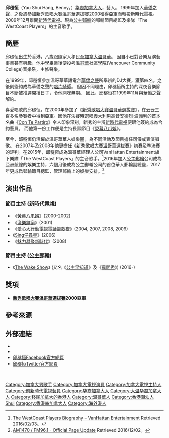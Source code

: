 {{藝人
| 类型 = 男藝人
| 图片 = 
| 羅馬拼音 = Yau Shui Hang
| 英文名 = Benny Yau
| 別名 = 邱班尼
| 原名 = 
| 暱稱 = 邱生、舊秀、班尼、邱總、尼
| 國籍 = {{CAN}}
| 籍貫 = {{CHN}}[[廣東省|廣東省]][[潮州|潮州]]
| 職業 = [[歌手|歌手]]、[[主持|主持]]、[[司儀|司儀]]、[[演員|演員]]、郵輪節目總監
| 配偶 = 
| 宗教信仰 = 
| 出生日期 = {{birth_date_and_age|1980|05|08}}
| 出生地點 = {{HKG-1959}}
| 逝世日期 = 
| 逝世地點 = 
| 教育程度 = 大專畢業 (音樂系)
| 語言 = [[粵語|粵語]]、[[國語|國語]]、[[英語|英語]]
| 活躍年代 = 1999年 - 至今
| 經紀公司 = [[華僑之聲|華僑之聲]] <small>(1999)</small><br>[[新時代電視|新時代電視]] <small>(2000-2009)</small><br>VanHattan Entertainment <small>(2015-)</small>
| ntsawards = 2000年 [[新秀歌唱大賽溫哥華選拔賽|溫哥華選拔賽]]亞軍
| imdb = 1517097
}}
'''邱穟恒'''（Yau Shui Hang, Benny，{{bd|1980年|5月8日|catIdx=Y邱}}）[[华裔加拿大人|华裔加拿大人]]，藝人。 1999年加入[[華僑之聲|華僑之聲]]，之後憑參加[[新秀歌唱大賽溫哥華選拔賽|新秀歌唱大賽溫哥華選拔賽2000]]獲得亞軍而轉投[[新時代電視|新時代電視]]。 2009年12月離開[[新時代電視|新時代電視]]。現為[[公主郵輪|公主郵輪]]的郵輪節目總監及樂隊「The WestCoast Players」的主音歌手。

==簡歷==
邱穟恒出生於香港，八歲跟隨家人移民至[[加拿大|加拿大]][[溫哥華|溫哥華]]。 因自小已對音樂及演藝事業甚有興趣，他中學畢業後便投考[[溫哥華社區學院|溫哥華社區學院]](Vancouver Community College)音樂系，主修聲樂。

在1999年，邱穟恒參加溫哥華華語電台[[華僑之聲|華僑之聲]]所舉辨的DJ大賽，獲第四名。之後則簽約成為華僑之聲的[[唱片騎師|唱片騎師]]。 但因不同理由，邱穟恒所主持的深夜音樂節目不斷被推遲開播日子，令他開咪無期。 因此，邱穟恒在1999年11月與華僑之聲解約。

喜愛唱歌的邱穟恒，在2000年參加了《[[新秀歌唱大賽溫哥華選拔賽|新秀歌唱大賽溫哥華選拔賽]]》，在云云三百多名參賽者中得到亞軍。因他在決賽時選唱[[義大利|義大利]][[男高音|男高音]][[安德烈·波伽利|安德烈·波伽利]]的首本名曲《[[告別的時刻|Con Te Partiro]]》令人印象深刻，新秀的主辨[[新時代電視|新時代電視]]便跟他簽約成為合約藝員。 而他第一份工作便是主持長壽節目《[[熒幕八爪娛|熒幕八爪娛]]》。

至今，邱穟恒仍活躍於溫哥華華人娛樂圈，為不同活動及節目擔任司儀或表演唱歌。 在2007年及2008年他更擔任《[[新秀歌唱大賽溫哥華選拔賽|新秀歌唱大賽溫哥華選拔賽]]》初賽及準決賽的評判。在2015年，邱穟恆成為溫哥華經理人公司VanHattan Entertainment旗下樂隊「The WestCoast Players」的主音歌手。<ref>[http://www.vanhattanent.com/#!westcoast-players/c1zhb The WestCoast Players Biography - VanHattan Entertainment] {{Wayback|url=http://www.vanhattanent.com/#!westcoast-players/c1zhb |date=20160205073932 }} Retrieved 2016/02/03。</ref>2016年加入[[公主郵輪|公主郵輪]]公司成為亞洲航線的娛樂主持，六個月後成為公主郵輪公司的首位華人郵輪副總監，2017年更成爲郵輪節目總監，管理郵輪上的娛樂安排。<ref>[https://www.facebook.com/am1470fm961/photos/a.134094529948921.18863.132820956742945/1469341796424181/?type=3&theater AM1470 / FM96.1 - Official Page Update] {{Wayback|url=https://www.facebook.com/am1470fm961/photos/a.134094529948921.18863.132820956742945/1469341796424181/?type=3&theater |date=20170311134026 }} Retrieved 2016/12/02。</ref>

==演出作品==
===節目主持 ([[新時代電視|新時代電視]])===
*《[[熒幕八爪娛|熒幕八爪娛]]》(2000-2002)
*《[[漁樂無窮|漁樂無窮]]》(2001)
*《[[愛心大行動電視電話籌款夜|愛心大行動電視電話籌款夜]]》(2004, 2007, 2008, 2009)
*《[[Sing仔尋星|Sing仔尋星]]》(2006)
*《[[魅力凝聚新時代|魅力凝聚新時代]]》(2008)

===節目主持 ([[公主郵輪|公主郵輪]])===
*《[[The_Wake_Show|The Wake Show]]》 (又名《[[公主早知道|公主早知道]]》及《[[晨間秀|晨間秀]]》) (2016-)

==獎項==
*'''[[新秀歌唱大賽溫哥華選拔賽|新秀歌唱大賽溫哥華選拔賽]]2000亞軍'''

==參考來源==
<references />

==外部連結==
*{{imdb name|id=1517097|name=Benny Yau 邱穟恒}}
* {{Sinaweibo|bennyyau66}}
*[http://www.facebook.com/MrBennyYAu/ 邱穟恒Facebook官方網頁] {{Wayback|url=http://www.facebook.com/MrBennyYAu/ |date=20170315175355 }}
*[http://www.twitter.com/MrBennyYAu/ 邱穟恒Twitter官方網頁] {{Wayback|url=http://www.twitter.com/MrBennyYAu/ |date=20160317031420 }}
{{start box}}
{{s-before|[[關心妍|關心妍]]}}
{{s-title|[[新秀歌唱大賽溫哥華選拔賽|新秀歌唱大賽溫哥華選拔賽]]亞軍<br>2000年}}
{{s-after|[[楊詠薇|楊詠薇]]}}<br/>
{{end box}}
{{DEFAULTSORT:Yau}}
[[Category:加拿大男歌手|Category:加拿大男歌手]]
[[Category:加拿大電視演員|Category:加拿大電視演員]]
[[Category:加拿大電視主持人|Category:加拿大電視主持人]]
[[Category:前新時代電視藝員|Category:前新時代電視藝員]]
[[Category:华裔加拿大人|Category:华裔加拿大人]]
[[Category:大温华裔加拿大人|Category:大温华裔加拿大人]]
[[Category:移民加拿大的香港人|Category:移民加拿大的香港人]]
[[Category:溫哥華人|Category:溫哥華人]]
[[Category:香港潮汕人|Category:香港潮汕人]]
[[Category:邱姓|Shui]]
[[Category:香港裔加拿大人|Category:香港裔加拿大人]]
[[Category:海外港人|Category:海外港人]]